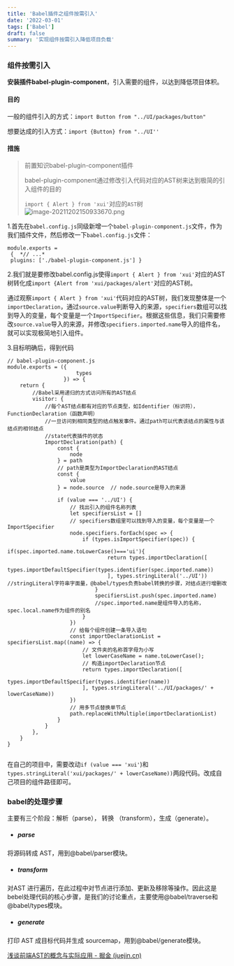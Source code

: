 ```yaml
---
title: 'Babel插件之组件按需引入'
date: '2022-03-01'
tags: ['Babel']
draft: false
summary: '实现组件按需引入降低项目负载'
---
```

### 组件按需引入

**安装插件babel-plugin-component**，引入需要的组件，以达到降低项目体积。

#### **目的**

一般的组件引入的方式：`import Button from "../UI/packages/button"`

想要达成的引入方式：`import {Button} from "../UI''`

#### **措施**

> 前置知识babel-plugin-component插件
>
> babel-plugin-component通过修改引入代码对应的AST树来达到极简的引入组件的目的
>
> `import { Alert } from 'xui'`对应的`AST`树![image-20211202150933670.png](https://p3-juejin.byteimg.com/tos-cn-i-k3u1fbpfcp/af713fef6e584fea9e468c2b5acee9da~tplv-k3u1fbpfcp-zoom-1.image)

1.首先在`babel.config.js`同级新增一个`babel-plugin-component.js`文件，作为我们插件文件，然后修改一下`babel.config.js`文件：

```
module.exports =
 {  *// ...*  
 plugins: ['./babel-plugin-component.js'] }
```

2.我们就是要修改babel.config.js使得`import { Alert } from 'xui'`对应的AST树转化成`import {Alert from 'xui/packages/alert'`对应的AST树。

通过观察`import { Alert } from 'xui'`代码对应的AST树，我们发现整体是一个`importDeclaration`，通过`source.value`判断导入的来源，`specifiers`数组可以找到导入的变量，每个变量是一个`ImportSpecifier`。根据这些信息，我们只需要修改`source.value`导入的来源，并修改`specifiers.imported.name`导入的组件名，就可以实现极简地引入组件。

3.目标明确后，得到代码

```
// babel-plugin-component.js
module.exports = ({
                      types
                  }) => {
    return {
        //Babel采用递归的方式访问所有的AST结点
        visitor: {
            //每个AST结点都有对应的节点类型，如Identifier（标识符），FunctionDeclaration（函数声明）
            //一旦访问到相同类型的结点触发事件。通过path可以代表该结点的属性与该结点的相邻结点
            //state代表插件的状态
            ImportDeclaration(path) {
                const {
                    node
                } = path
                // path是类型为ImportDeclaration的AST结点
                const {
                    value
                } = node.source  // node.source是导入的来源
​
                if (value === '../UI') {
                    // 找出引入的组件名称列表
                    let specifiersList = []
                    // specifiers数组里可以找到导入的变量，每个变量是一个ImportSpecifier
                    node.specifiers.forEach(spec => {
                        if (types.isImportSpecifier(spec)) {
                            if(spec.imported.name.toLowerCase()==='ui'){
                                return types.importDeclaration([
                                    types.importDefaultSpecifier(types.identifier(spec.imported.name))
                                ], types.stringLiteral('../UI'))    //stringLiteral字符串字面量，@babel/types负责babel转换的步骤，对结点进行增删改
                            }
                            specifiersList.push(spec.imported.name)
                            //spec.imported.name是组件导入的名称，spec.local.name作为组件的别名
                        }
                    })
                    // 给每个组件创建一条导入语句
                    const importDeclarationList = specifiersList.map((name) => {
                        // 文件夹的名称首字母为小写
                        let lowerCaseName = name.toLowerCase();
                        // 构造importDeclaration节点
                        return types.importDeclaration([
                            types.importDefaultSpecifier(types.identifier(name))
                        ], types.stringLiteral('../UI/packages/' + lowerCaseName))
                    })
                    // 用多节点替换单节点
                    path.replaceWithMultiple(importDeclarationList)
                }
            }
        },
    }
}
​
```

在自己的项目中，需要改动`if (value === 'xui'`)和`types.stringLiteral('xui/packages/' + lowerCaseName))`两段代码。改成自己项目的组件路径即可。

### babel的处理步骤

主要有三个阶段：解析（parse）， 转换 （transform），生成（generate）。

-   ##### parse

将源码转成 AST，用到@babel/parser模块。

-   ##### transform

对AST 进行遍历，在此过程中对节点进行添加、更新及移除等操作。因此这是bebel处理代码的核心步骤，是我们的讨论重点，主要使用@babel/traverse和@babel/types模块。

-   ##### generate

打印 AST 成目标代码并生成 sourcemap，用到@babel/generate模块。

[浅谈前端AST的概念与实际应用 - 掘金 (juejin.cn)](https://juejin.cn/post/7006919355686453279#heading-3)


